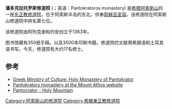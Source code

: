 {{Infobox monastery
| name                 = 潘多克拉托罗斯修道院
| native_name          = Παντοκράτορος
| native_name_lang     = el
| image                = Pantokratoros 1.jpg
| order                = [[君士坦丁堡普世牧首|君士坦丁堡普世牧首]]
| dedication           = [[耶稣显圣容|耶稣显圣容]]
| founder              = 阿列克谢和约安
| location             = [[希腊|希腊]][[阿索斯山|阿索斯山]]
| coordinates          = {{coord|40|17|00.86|N|24|15|59.58|E|region:GR_source:itwiki|display=inline,title}}
| public_access        = 仅男子
}}
'''潘多克拉托罗斯修道院''' ({{lang-el|Μονή Παντοκράτορος}}；英语：Pantokratoros monastery) 是[[希腊|希腊]][[阿索斯山|阿索斯山]]的一座[[东正教|东正教]][[修道院|修道院]]，位于阿索斯半岛的东北，供奉[[耶稣显圣容|耶稣显圣容]]。该修道院在阿索斯山修道院中排名第七位。 

该修道院由阿列克谢和约安创立于1363年。 

图书馆藏有350册手稿，以及3500本印刷书籍。修道院的文献用希腊语和土耳其语书写。今天，修道院有大约17名修士。

==参考==
{{reflist}}
* [https://web.archive.org/web/20061029194352/http://www.culture.gr/2/21/212/21210a/e212ja13.html Greek Ministry of Culture: Holy Monastery of Pantokrator]
* [https://web.archive.org/web/20160303173358/http://www.mountathos.gr/active.aspx?mode=en%7B58c89da4-f6e0-4e21-8c4b-70308d98a2c1%7DView Pantokrators monastery at the Mount Athos website] 
* [http://www.hri.org/MPA/other/Agio_Oros/monasteries/pantokratoros.html Pantocrator - Holy Mountain] {{Wayback|url=http://www.hri.org/MPA/other/Agio_Oros/monasteries/pantokratoros.html |date=20160303202511 }}
 {{阿索斯山诸修道院}}
[[Category:阿索斯山的修道院|Category:阿索斯山的修道院]]
[[Category:希臘東正教修道院|Category:希臘東正教修道院]]